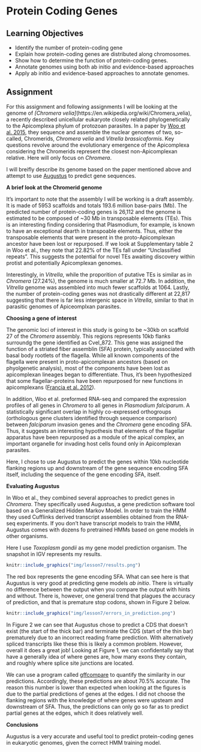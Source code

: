 # Protein Coding Genes {#lesson7}

## Learning Objectives

* Identify the number of protein-coding gene
* Explain how protein-coding genes are distributed along chromosomes.
* Show how to determine the function of protein-coding genes.
* Annotate genomes using both ab initio and evidence-based approaches
* Apply ab initio and evidence-based approaches to annotate genomes.

## Assignment

For this assignment and following assignments I will be looking at the genome of *[Chromera velia]*(https://en.wikipedia.org/wiki/Chromera_velia), a recently described unicellular eukaryote closely related phylogenetically to the Apicomplexa phylum of protozoan parasites. In a paper by [Woo et al. 2015](http://elifesciences.org/content/4/e06974v1), they sequence and assemble the nuclear genomes of two, so-called, Chromerids, *Chromera velia* and *Vitrella brassicaformis*. Key questions revolve around the evolutionary emergence of the Apicomplexa considering the Chromerids represent the closest non-Apicomplexan relative. Here will only focus on *Chromera*.

I will breifly describe its genome based on the paper mentioned above and attempt to use [Augustus](http://nar.oxfordjournals.org/content/34/suppl_2/W435) to predict gene sequences.

**A brief look at the Chromerid genome**

It's important to note that the assembly I will be working is a draft assembly. It is made of 5953 scaffolds and totals 193.6 million base-pairs (Mb). The predicted number of protein-coding genes is 26,112 and the genome is estimated to be composed of ~30 Mb in transposable elements (TEs). This is an interesting finding considering that Plasmodium, for example, is known to have an exceptional dearth in transpoable elements. Thus, either the transposable elements that were present in the proto-Apicomplexan ancestor have been lost or repurposed. If we look at Supplementary table 2 in Woo et al., they note that 22.82% of the TEs fall under "Unclassified repeats". This suggests the potential for novel TEs awaiting discovery within protist and potentially Apicomplexan genomes.

Interestingly, in *Vitrella*, while the proporition of putative TEs is similar as in  *Chromera* (27.24%), the genome is much smaller at 72.7 Mb. In addition, the *Vitrella* genome was assembled into much fewer scaffolds at 1064. Lastly, the number of protein-coding genes was not drastically different at 22,817 suggesting that there is far less intergenic space in *Vitrella*, similar to that in parasitic genomes of Apiceomplxan parasites.

**Choosing a gene of interest**

The genomic loci of interest in this study is going to be ~30kb on scaffold 27 of the *Chromera* assembly. This regions represents 10kb flanks surroundg the gene identified as Cvel_872. This gene was assigned the function of a striated fiber assemblin (SFA) protein, typically associated with basal body rootlets of the flagella. While all known components of the flagella were present in proto-apicomplexan ancestors (based on phyolgenetic analysis), most of the components have been lost as apicomplexan lineages began to differentiate. Thus, it's been hypothesized that some flagellar-proteins have been repurposed for new functions in apicomplexans ([Francia et al. 2012](http://journals.plos.org/plosbiology/article?id=10.1371/journal.pbio.1001444)).

In addition, Woo et al. preformed RNA-seq and compared the expression profiles of all genes in *Chromera* to all genes in *Plasmodium falciparum*. A statistically significant overlap in highly co-expressed orthogroups (orthologous gene clusters identified through sequence comparison) between *falciparum* invasion genes and the *Chromera* gene encoding SFA. Thus, it suggests an interesting hypothesis that elements of the flagellar apparatus have been repurposed as a module of the apical complex, an important organelle for invading host cells found only in Apicomplexan parasites.

Here, I chose to use Augustus to predict the genes within 10kb nucleotide flanking regions up and downstream of the gene sequence encoding SFA itself, including the sequence of the gene encoding SFA, itself.

**Evaluating Augustus**

In Woo et al., they combined several approaches to predict genes in *Chromera*. They specifically used Augustus, a gene prediction software tool based on a Generalized Hidden Markov Model. In order to train the HMM they used Cufflinks derived transcript assemblies obtained from the RNA-seq experiments. If you don't have transcript models to train the HMM, Augustus comes with dozens fo pretrained HMMs based on gene models in other organisms.

Here I use *Toxoplasm gondii* as my gene model prediction organism. The snapshot in IGV represents my results.

```r
knitr::include_graphics("img/lesson7/results.png")
```

The red box represents the gene encoding SFA. What can see here is that Augustus is very good at predicting gene models *ab initio*. There is virtually no difference between the output when you compare the output with hints and without. There is, however, one general trend that plagues the accuracy of prediction, and that is premature stop codons, shown in Figure 2 below.

```r
knitr::include_graphics("img/lesson7/errors_in_prediction.png")
```

In Figure 2 we can see that Augustus chose to predict a CDS that doesn't exist (the start of the thick bar) and terminate the CDS (start of the thin bar) prematurely due to an incorrect reading frame prediction. With alternatively spliced transcripts like these this is likely a common problem. However, overall it does a great job! Looking at Figure 1, we can confidentally say that have a generally idea of where genes are, how many exons they contain, and roughly where splice site junctions are located.

We can use a program called [gffcompare](https://ccb.jhu.edu/software/stringtie/gff.shtml#gffcompare) to quantify the similarity in our predictions. Accordingly, these predictions are about 70.5% accurate. The reason this number is lower than expected when looking at the figures is due to the partial predictions of genes at the edges. I did not choose the flanking regions with the knowledge of where genes were upsteam and downstream of SFA. Thus, the predictions can only go so far as to predict partial genes at the edges, which it does relatively well.

**Conclusions**

Augustus is a very accurate and useful tool to predict protein-coding genes in eukaryotic genomes, given the correct HMM training model.
